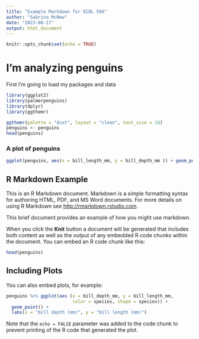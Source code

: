 ```yaml
---
title: "Example Markdown for ECOL 596"
author: "Sabrina McNew"
date: "2023-08-17"
output: html_document
---
```


```r
knitr::opts_chunk$set(echo = TRUE)
```

# I'm analyzing penguins
First I'm going to  load my packages and data  
```r
library(ggplot2)
library(palmerpenguins)
library(dplyr)
library(ggthemr)

ggthemr(palette = "dust", layout = "clean", text_size = 18)
penguins <- penguins 
head(penguins)
```
### A plot of penguins 
```R
ggplot(penguins, aes(x = bill_length_mm, y = bill_depth_mm )) + geom_point()

```
## R Markdown Example

This is an R Markdown document. Markdown is a simple formatting syntax for authoring HTML, PDF, and MS Word documents. For more details on using R Markdown see <http://rmarkdown.rstudio.com>.

This brief document provides an example of how you might use markdown.

When you click the **Knit** button a document will be generated that includes both content as well as the output of any embedded R code chunks within the document. You can embed an R code chunk like this:

```r
head(penguins)
```

## Including Plots

You can also embed plots, for example:

```r
penguins %>% ggplot(aes (x = bill_depth_mm, y = bill_length_mm, 
                         color = species, shape = species)) + 
  geom_point() +
  labs(x = "bill depth (mm)", y = "bill length (mm)")
```

Note that the `echo = FALSE` parameter was added to the code chunk to prevent printing of the R code that generated the plot.
